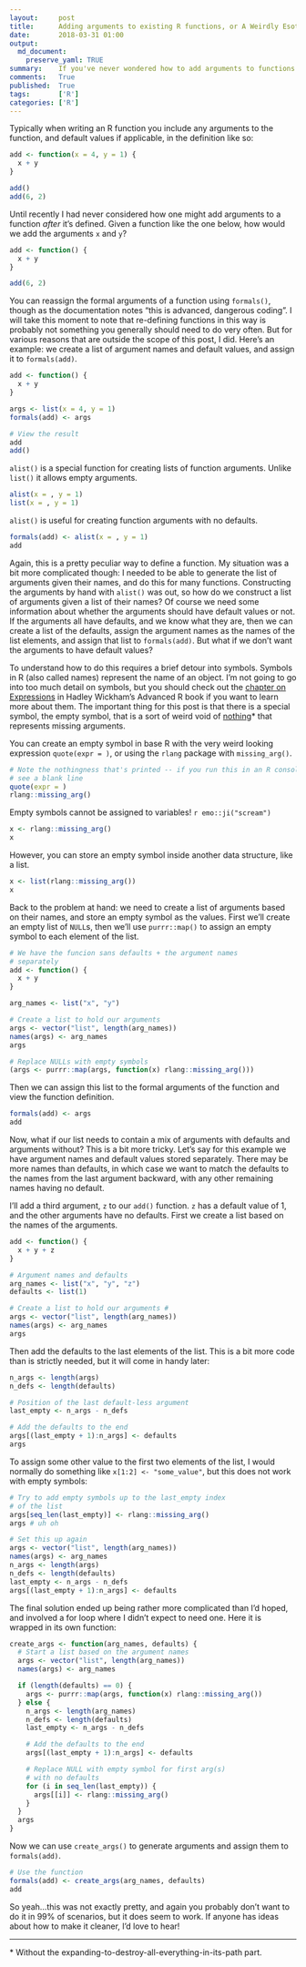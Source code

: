 ```yaml
---
layout:     post
title:      Adding arguments to existing R functions, or A Weirdly Esoteric Thing I'll Probably Never Do Again
date:       2018-03-31 01:00
output: 
  md_document:
    preserve_yaml: TRUE
summary:    If you've never wondered how to add arguments to functions after they're defined, well, that's probably for the best. But here's how to do it anyway.
comments:   True
published:  True
tags:       ['R']
categories: ['R']
---
```


Typically when writing an R function you include any arguments to the function,
and default values if applicable, in the definition like so:

```r
add <- function(x = 4, y = 1) {
  x + y
}

add()
add(6, 2)
```

Until recently I had never considered how one might add arguments to a function
_after_ it's defined. Given a function like the one below, how would we add the
arguments `x` and `y`?

```r
add <- function() {
  x + y
}

add(6, 2)
```

You can reassign the formal arguments of a function using `formals()`, though as
the documentation notes "this is advanced, dangerous coding". I will take this
moment to note that re-defining functions in this way is probably not something
you generally should need to do very often. But for various reasons that are
outside the scope of this post, I did. Here's an example: we create a list of
argument names and default values, and assign it to `formals(add)`.

```r
add <- function() {
  x + y
}

args <- list(x = 4, y = 1)
formals(add) <- args

# View the result
add
add()
```

`alist()` is a special function for creating lists of function arguments. Unlike
`list()` it allows empty arguments.

```r
alist(x = , y = 1)
list(x = , y = 1)
```

`alist()` is useful for creating function arguments with no defaults.

```r
formals(add) <- alist(x = , y = 1)
add
```


Again, this is a pretty peculiar way to define a function. My situation was a
bit more complicated though: I needed to be able to generate the list of
arguments given their names, and do this for many functions. Constructing the
arguments by hand with `alist()` was out, so how do we construct a list of
arguments given a list of their names? Of course we need some information about
whether the arguments should have default values or not. If the arguments all
have defaults, and we know what they are, then we can create a list of the
defaults, assign the argument names as the names of the list elements, and
assign that list to `formals(add)`. But what if we don't want the arguments to
have default values?

To understand how to do this requires a brief detour into symbols. Symbols in R
(also called names) represent the name of an object. I'm not going to go into
too much detail on symbols, but you should check out the
[chapter on Expressions](https://adv-r.hadley.nz/expressions.html#symbols) in Hadley
Wickham's Advanced R book if you want to learn more about them. The important
thing for this post is that there is a special symbol, the empty symbol, that is
a sort of weird void of [nothing](https://youtu.be/CrG-lsrXKRM?t=47s)\* that
represents missing arguments.

You can create an empty symbol in base R with the very weird looking expression
`quote(expr = )`, or using the `rlang` package with `missing_arg()`.

```r
# Note the nothingness that's printed -- if you run this in an R console you'll
# see a blank line
quote(expr = )
rlang::missing_arg()
```

Empty symbols cannot be assigned to variables! `r emo::ji("scream")`

```r
x <- rlang::missing_arg()
x
```

However, you can store an empty symbol inside another data structure, like a
list.

```r
x <- list(rlang::missing_arg())
x
```

Back to the problem at hand: we need to create a list of arguments based on
their names, and store an empty symbol as the values. First we'll create an
empty list of `NULL`s, then we'll use `purrr::map()` to assign an empty symbol
to each element of the list.

```r
# We have the funcion sans defaults + the argument names
# separately
add <- function() {
  x + y
}

arg_names <- list("x", "y")

# Create a list to hold our arguments
args <- vector("list", length(arg_names))
names(args) <- arg_names
args

# Replace NULLs with empty symbols
(args <- purrr::map(args, function(x) rlang::missing_arg()))
```

Then we can assign this list to the formal arguments of the function and view
the function definition.

```r
formals(add) <- args
add
```

Now, what if our list needs to contain a mix of arguments with defaults and
arguments without? This is a bit more tricky. Let's say for this example we have
argument names and default values stored separately. There may be more names
than defaults, in which case we want to match the defaults to the names from the
last argument backward, with any other remaining names having no default.

I'll add a third argument, `z` to our `add()` function. `z` has a default value
of 1, and the other arguments have no defaults. First we create a list based on
the names of the arguments.

```r
add <- function() {
  x + y + z
}

# Argument names and defaults
arg_names <- list("x", "y", "z")
defaults <- list(1)

# Create a list to hold our arguments #
args <- vector("list", length(arg_names))
names(args) <- arg_names
args
```

Then add the defaults to the last elements of the list. This is a bit more code
than is strictly needed, but it will come in handy later:

```r
n_args <- length(args)
n_defs <- length(defaults)

# Position of the last default-less argument
last_empty <- n_args - n_defs

# Add the defaults to the end
args[(last_empty + 1):n_args] <- defaults
args
```

To assign some other value to the first two elements of the list, I would
normally do something like `x[1:2] <- "some_value"`, but this does not work with
empty symbols:

```r
# Try to add empty symbols up to the last_empty index
# of the list
args[seq_len(last_empty)] <- rlang::missing_arg()
args # uh oh
```

```r
# Set this up again
args <- vector("list", length(arg_names))
names(args) <- arg_names
n_args <- length(args)
n_defs <- length(defaults)
last_empty <- n_args - n_defs
args[(last_empty + 1):n_args] <- defaults
```

The final solution ended up being rather more complicated than I'd hoped, and
involved a for loop where I didn't expect to need one. Here it is wrapped in its
own function:

```r
create_args <- function(arg_names, defaults) {
  # Start a list based on the argument names
  args <- vector("list", length(arg_names))
  names(args) <- arg_names

  if (length(defaults) == 0) {
    args <- purrr::map(args, function(x) rlang::missing_arg())
  } else {
    n_args <- length(arg_names)
    n_defs <- length(defaults)
    last_empty <- n_args - n_defs

    # Add the defaults to the end
    args[(last_empty + 1):n_args] <- defaults

    # Replace NULL with empty symbol for first arg(s) 
    # with no defaults
    for (i in seq_len(last_empty)) {
      args[[i]] <- rlang::missing_arg()
    }
  }
  args
}
```

Now we can use `create_args()` to generate arguments and assign them to
`formals(add)`.

```r
# Use the function
formals(add) <- create_args(arg_names, defaults)
add
```

So yeah...this was not exactly pretty, and again you probably don't want to do
it in 99% of scenarios, but it does seem to work. If anyone has ideas about how
to make it cleaner, I'd love to hear!

---

\* Without the expanding-to-destroy-all-everything-in-its-path part.
